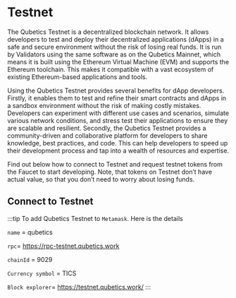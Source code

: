 # Testnet


The Qubetics Testnet is a decentralized blockchain network.
It allows developers to test and deploy their decentralized applications (dApps)
in a safe and secure environment without the risk of losing real funds.
It is run by Validators using the same software as on the Qubetics Mainnet,
which means it is built using the Ethereum Virtual Machine (EVM)
and supports the Ethereum toolchain.
This makes it compatible with a vast ecosystem
of existing Ethereum-based applications and tools.

Using the Qubetics Testnet provides several benefits for dApp developers.
Firstly, it enables them to test and refine their smart contracts
and dApps in a sandbox environment without the risk of making costly mistakes.
Developers can experiment with different use cases and scenarios,
simulate various network conditions,
and stress test their applications to ensure they are scalable and resilient.
Secondly, the Qubetics Testnet provides a community-driven
and collaborative platform for developers to share knowledge, best practices, and code.
This can help developers to speed up their development process
and tap into a wealth of resources and expertise.

Find out below how to connect to Testnet
and request testnet tokens from the Faucet to start developing.
Note, that tokens on Testnet don’t have actual value,
so that you don’t need to worry about losing funds.

## Connect to Testnet

:::tip
To add Qubetics Testnet to `Metamask`. Here is the details

`name` = qubetics

`rpc`= https://rpc-testnet.qubetics.work

`chainId` = 9029

`Currency symbol` = TICS

`Block explorer`= https://testnet.qubetics.work/
:::

